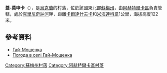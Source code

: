 {{coord|50|15|4|N|34|50|7|E|scale:100000_region:UA|display=title}}

'''蓋-莫申卡'''（{{lang-uk|Гай-Мошенка}}），是[[烏克蘭|烏克蘭]]的村落，位於該國東北部[[蘇梅州|蘇梅州]]，由[[阿赫特爾卡區|阿赫特爾卡區]]負責管轄，處於[[克里尼奇納河_(沃爾斯克拉河支流)|克里尼奇納河]]畔，距離[[卡爾達什夫卡_(阿赫特爾卡區)|卡爾達什夫卡]]和[[米海連科韋|米海連科韋]]1公里，海拔高度122米。

==參考資料==
*[http://w1.c1.rada.gov.ua/pls/z7502/A005?rdat1=02.02.2010&rf7571=29680 Гай-Мошенка]{{dead link|date=2018年4月 |bot=InternetArchiveBot |fix-attempted=yes }}
* [http://weather.in.ua/ua/symskaja/4782 Погода в селі Гай-Мошенка] {{Wayback|url=http://weather.in.ua/ua/symskaja/4782 |date=20160305073346 }}

{{DEFAULTSORT:Гай-Мошенка}}
[[Category:蘇梅州村落|Category:蘇梅州村落]]
[[Category:阿赫特爾卡區村落|Category:阿赫特爾卡區村落]]


{{Sumy-geo-stub}}